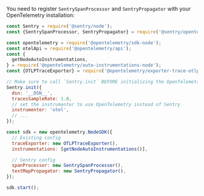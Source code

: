 You need to register `SentrySpanProcessor` and `SentryPropagator` with your OpenTelemetry installation:

```js
const Sentry = require('@sentry/node');
const {SentrySpanProcessor, SentryPropagator} = require('@sentry/opentelemetry-node');

const opentelemetry = require('@opentelemetry/sdk-node');
const otelApi = require('@opentelemetry/api');
const {
  getNodeAutoInstrumentations,
} = require('@opentelemetry/auto-instrumentations-node');
const {OTLPTraceExporter} = require('@opentelemetry/exporter-trace-otlp-grpc');

// Make sure to call `Sentry.init` BEFORE initializing the OpenTelemetry SDK
Sentry.init({
  dsn: '__DSN__',
  tracesSampleRate: 1.0,
  // set the instrumenter to use OpenTelemetry instead of Sentry
  instrumenter: 'otel',
  // ...
});

const sdk = new opentelemetry.NodeSDK({
  // Existing config
  traceExporter: new OTLPTraceExporter(),
  instrumentations: [getNodeAutoInstrumentations()],

  // Sentry config
  spanProcessor: new SentrySpanProcessor(),
  textMapPropagator: new SentryPropagator(),
});

sdk.start();
```
